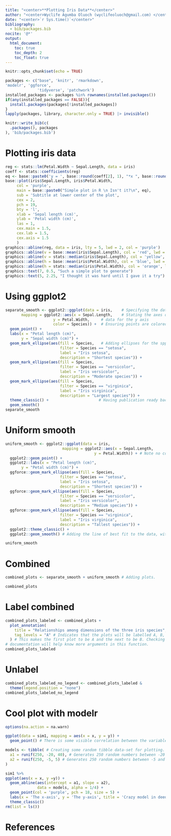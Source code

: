 ```yaml
---
title: "<center>**Plotting Iris Data**</center>"
author: "<center>Wyclife Agumba Oluoch (wyclifeoluoch@gmail.com) </center>"
date: "<center>`r Sys.time()`</center>"
bibliography: 
  - bib/packages.bib
nocite: '@*'
output: 
  html_document:
    toc: true
    toc_depth: 2
    toc_float: true
---
```


```r
knitr::opts_chunk$set(echo = TRUE)
```


```r
packages <- c("base", 'knitr', 'rmarkdown',
'modelr', 'ggforce',
              'tidyverse', 'patchwork')
installed_packages <- packages %in% rownames(installed.packages())
if(any(installed_packages == FALSE)){
  install.packages(packages[!installed_packages])
}
lapply(packages, library, character.only = TRUE) |> invisible()
```

```r
knitr::write_bib(c(
  .packages(), packages
), 'bib/packages.bib')
```

# Plotting iris data

```r
reg <- stats::lm(Petal.Width ~ Sepal.Length, data = iris) 
coeff <- stats::coefficients(reg)
eq <- base::paste0('y = ', base::round(coeff[2], 1), "*x ", base::round(coeff[1], 1))
base::plot(iris$Sepal.Length, iris$Petal.Width, 
     col = 'purple', 
     main = base::paste0("Simple plot in R \n Isn't it?\n", eq),  
     sub = 'Subtitle at lower center of the plot', 
     cex = 2, 
     pch = 19, 
     bty = 'l', 
     xlab = 'Sepal length (cm)', 
     ylab = 'Petal width (cm)', 
     las = 1, 
     cex.main = 1.5, 
     cex.lab = 1.5, 
     cex.axis = 1.5
     )
graphics::abline(reg, data = iris, lty = 5, lwd = 2, col = 'purple')
graphics::abline(v = base::mean(iris$Sepal.Length), col = 'red', lwd = 3, lty = 2)
graphics::abline(v = stats::median(iris$Sepal.Length), col = 'yellow', lwd = 3, lty = 3)
graphics::abline(h = base::mean(iris$Petal.Width), col = 'blue', lwd = 3, lty = 2)
graphics::abline(h = stats::median(iris$Petal.Width), col = 'orange', lwd = 3, lty = 6)
graphics::text(7, 0.5, "Such a simple plot to generate")
graphics::text(5, 2.25, "I thought it was hard until I gave it a try")
```

# Using ggplot2

```r
separate_smooth <- ggplot2::ggplot(data = iris,    # Specifying the data to be plotted.
       mapping = ggplot2::aes(x = Sepal.Length,    # Stating the axes data.
                     y = Petal.Width,     # data for the y axis
                     color = Species)) +  # Ensuring points are colored by spp.
  geom_point() +                          
  labs(x = "Petal length (cm)",           
       y = "Sepal width (cm)") +
  geom_mark_ellipse(aes(fill = Species,   # Adding ellipses for the spps.
                        filter = Species == "setosa",
                        label = "Iris setosa",
                        description = "Shortest species")) +
  geom_mark_ellipse(aes(fill = Species,
                        filter = Species == "versicolor",
                        label = "Iris versicolor",
                        description = "Moderate species")) +
  geom_mark_ellipse(aes(fill = Species,
                        filter = Species == "virginica",
                        label = "Iris virginica",
                        description = "Largest species")) +
  theme_classic() +                      # Having publication ready background.
  geom_smooth() 
separate_smooth
```

# Uniform smooth

```r
uniform_smooth <- ggplot2::ggplot(data = iris,
                         mapping = ggplot2::aes(x = Sepal.Length,
                                       y = Petal.Width)) + # Note no color here.
  ggplot2::geom_point() +
  ggplot2::labs(x = "Petal length (cm)",
       y = "Petal width (cm)") +
  ggforce::geom_mark_ellipse(aes(fill = Species,
                        filter = Species == "setosa",
                        label = "Iris setosa",
                        description = "Shortest species")) +
  ggforce::geom_mark_ellipse(aes(fill = Species,
                        filter = Species == "versicolor",
                        label = "Iris versicolor",
                        description = "Medium species")) +
  ggforce::geom_mark_ellipse(aes(fill = Species,
                        filter = Species == "virginica",
                        label = "Iris virginica",
                        description = "Tallest species")) +
  ggplot2::theme_classic() +
  ggplot2::geom_smooth() # Adding the line of best fit to the data, with error margin

uniform_smooth
```

# Combined

```r
combined_plots <- separate_smooth + uniform_smooth # Adding plots.

combined_plots
```


# Label combined

```r
combined_plots_labeled <- combined_plots +
  plot_annotation(
    title = "Relationships among dimensions of the three iris species", # Title of both plots.
    tag_levels = "A" # Indicates that the plots will be labelled A, B, C etc.
  ) # This makes the first plot to be A and the next to be B. Checking on 
# documentation will help know more arguments in this function.
combined_plots_labeled
```

# Unlabel

```r
combined_plots_labeled_no_legend <- combined_plots_labeled &
  theme(legend.position = "none")
combined_plots_labeled_no_legend
```

# Cool plot with modelr

```r
options(na.action = na.warn)

ggplot(data = sim1, mapping = aes(x = x, y = y)) +
  geom_point() # There is some visible correlation between the variables

models <- tibble( # Creating some random tibble data-set for plotting.
  a1 = runif(250, -20, 40), # Generates 250 random numbers between -20 and 40
  a2 = runif(250, -5, 5) # Generates 250 random numbers between -5 and 5
)

sim1 %>% 
ggplot(aes(x = x, y =y)) +
  geom_abline(aes(intercept = a1, slope = a2),
              data = models, alpha = 1/4) +
  geom_point(col = 'purple', pch = 18, size = 5) +
  labs(x = 'The x-axis', y = 'The y-axis', title = 'Crazy model in deed') +
  theme_classic()
rm(list = ls())
```

# References
